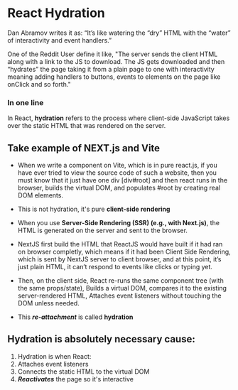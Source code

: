 # React Hydration
Dan Abramov writes it as: “It’s like watering the “dry” HTML with the “water” of interactivity and event handlers.”

One of the Reddit User define it like, "The server sends the client HTML along with a link to the JS to download. The JS gets downloaded and then “hydrates” the page taking it from a plain page to one with interactivity meaning adding handlers to buttons, events to elements on the page like onClick and so forth."

### In one line
In React, **hydration** refers to the process where client-side JavaScript takes over the static HTML that was rendered on the server.

## Take example of NEXT.js and Vite
 - When we write a component on Vite, which is in pure react.js, if you have ever tried to view the source code of such a website, then you must  know that it just have one div [div#root] and then react runs in the browser, builds the virtual DOM, and populates #root by creating real DOM elements.
- This is not hydration, it's pure **client-side rendering**

- When you use **Server-Side Rendering (SSR) (e.g., with Next.js)**, the HTML is generated on the server and sent to the browser.
- NextJS first build the HTML that ReactJS would have built if it had ran on browser completly, which means if it had been Client Side Rendering, which is sent by NextJS server to client browser, and at this point, it’s just plain HTML, it can’t respond to events like clicks or typing yet.
- Then, on the client side, React re-runs the same component tree (with the same props/state), Builds a virtual DOM, compares it to the existing server-rendered HTML, Attaches event listeners without touching the DOM unless needed.

- This ***re-attachment*** is called **hydration**

## Hydration is absolutely necessary cause:
1. Hydration is when React:
2. Attaches event listeners
3. Connects the static HTML to the virtual DOM
4. ***Reactivates*** the page so it's interactive